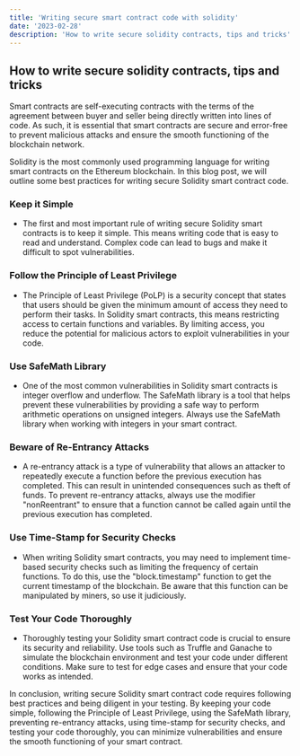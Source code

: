 ```yaml
---
title: 'Writing secure smart contract code with solidity'
date: '2023-02-28'
description: 'How to write secure solidity contracts, tips and tricks'
---
```


## How to write secure solidity contracts, tips and tricks

Smart contracts are self-executing contracts with the terms of the agreement between buyer and seller being directly written into lines of code. As such, it is essential that smart contracts are secure and error-free to prevent malicious attacks and ensure the smooth functioning of the blockchain network.

Solidity is the most commonly used programming language for writing smart contracts on the Ethereum blockchain. In this blog post, we will outline some best practices for writing secure Solidity smart contract code.

### Keep it Simple
* The first and most important rule of writing secure Solidity smart contracts is to keep it simple. This means writing code that is easy to read and understand. Complex code can lead to bugs and make it difficult to spot vulnerabilities.

### Follow the Principle of Least Privilege
* The Principle of Least Privilege (PoLP) is a security concept that states that users should be given the minimum amount of access they need to perform their tasks. In Solidity smart contracts, this means restricting access to certain functions and variables. By limiting access, you reduce the potential for malicious actors to exploit vulnerabilities in your code.

### Use SafeMath Library
* One of the most common vulnerabilities in Solidity smart contracts is integer overflow and underflow. The SafeMath library is a tool that helps prevent these vulnerabilities by providing a safe way to perform arithmetic operations on unsigned integers. Always use the SafeMath library when working with integers in your smart contract.

### Beware of Re-Entrancy Attacks
* A re-entrancy attack is a type of vulnerability that allows an attacker to repeatedly execute a function before the previous execution has completed. This can result in unintended consequences such as theft of funds. To prevent re-entrancy attacks, always use the modifier "nonReentrant" to ensure that a function cannot be called again until the previous execution has completed.

### Use Time-Stamp for Security Checks
* When writing Solidity smart contracts, you may need to implement time-based security checks such as limiting the frequency of certain functions. To do this, use the "block.timestamp" function to get the current timestamp of the blockchain. Be aware that this function can be manipulated by miners, so use it judiciously.

### Test Your Code Thoroughly
* Thoroughly testing your Solidity smart contract code is crucial to ensure its security and reliability. Use tools such as Truffle and Ganache to simulate the blockchain environment and test your code under different conditions. Make sure to test for edge cases and ensure that your code works as intended.

In conclusion, writing secure Solidity smart contract code requires following best practices and being diligent in your testing. By keeping your code simple, following the Principle of Least Privilege, using the SafeMath library, preventing re-entrancy attacks, using time-stamp for security checks, and testing your code thoroughly, you can minimize vulnerabilities and ensure the smooth functioning of your smart contract.
